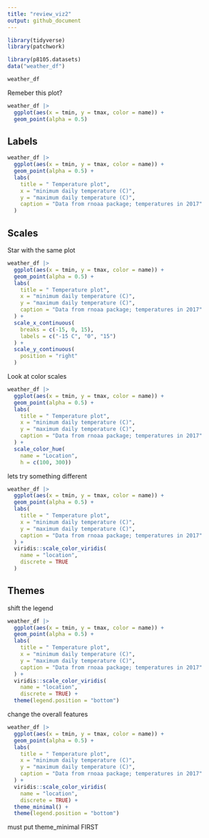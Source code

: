 ```yaml
---
title: "review_viz2"
output: github_document
---
```


```r
library(tidyverse)
library(patchwork)
```


```r
library(p8105.datasets)
data("weather_df")

weather_df
```

Remeber this plot?

```r
weather_df |> 
  ggplot(aes(x = tmin, y = tmax, color = name)) +
  geom_point(alpha = 0.5)

```


## Labels 

```r
weather_df |> 
  ggplot(aes(x = tmin, y = tmax, color = name)) +
  geom_point(alpha = 0.5) +
  labs(
    title = " Temperature plot",
    x = "minimum daily temperature (C)",
    y = "maximum daily temperature (C)",
    caption = "Data from rnoaa package; temperatures in 2017"
  )

```


## Scales

Star with the same plot
```r
weather_df |> 
  ggplot(aes(x = tmin, y = tmax, color = name)) +
  geom_point(alpha = 0.5) +
  labs(
    title = " Temperature plot",
    x = "minimum daily temperature (C)",
    y = "maximum daily temperature (C)",
    caption = "Data from rnoaa package; temperatures in 2017"
  ) +
  scale_x_continuous(
    breaks = c(-15, 0, 15),
    labels = c("-15 C", "0", "15")
  ) + 
  scale_y_continuous(
    position = "right"
  )


```


Look at color scales

```r
weather_df |> 
  ggplot(aes(x = tmin, y = tmax, color = name)) +
  geom_point(alpha = 0.5) +
  labs(
    title = " Temperature plot",
    x = "minimum daily temperature (C)",
    y = "maximum daily temperature (C)",
    caption = "Data from rnoaa package; temperatures in 2017"
  ) +
  scale_color_hue(
    name = "Location",
    h = c(100, 300))

```


lets try something different


```r
weather_df |> 
  ggplot(aes(x = tmin, y = tmax, color = name)) +
  geom_point(alpha = 0.5) +
  labs(
    title = " Temperature plot",
    x = "minimum daily temperature (C)",
    y = "maximum daily temperature (C)",
    caption = "Data from rnoaa package; temperatures in 2017"
  ) +
  viridis::scale_color_viridis(
    name = "location",
    discrete = TRUE
  )
```

## Themes

shift the legend

```r
weather_df |> 
  ggplot(aes(x = tmin, y = tmax, color = name)) +
  geom_point(alpha = 0.5) +
  labs(
    title = " Temperature plot",
    x = "minimum daily temperature (C)",
    y = "maximum daily temperature (C)",
    caption = "Data from rnoaa package; temperatures in 2017"
  ) +
  viridis::scale_color_viridis(
    name = "location",
    discrete = TRUE) +
  theme(legend.position = "bottom")
```

change the overall features

```r
weather_df |> 
  ggplot(aes(x = tmin, y = tmax, color = name)) +
  geom_point(alpha = 0.5) +
  labs(
    title = " Temperature plot",
    x = "minimum daily temperature (C)",
    y = "maximum daily temperature (C)",
    caption = "Data from rnoaa package; temperatures in 2017"
  ) +
  viridis::scale_color_viridis(
    name = "location",
    discrete = TRUE) +
  theme_minimal() +
  theme(legend.position = "bottom")
```

must put theme_minimal FIRST 














